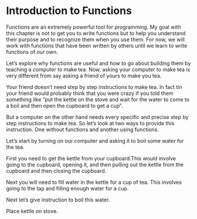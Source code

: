 # Introduction to Functions

Functions are an extremely powerful tool for programming. My goal with this chapter is not to get you to write functions but to help you understand their purpose and to recognize them when you use them. For now, we will work with functions that have been written by others until we learn to write functions of our own.

Let's explore why functions are useful and how to go about building them by teaching a computer to make tea. Now, asking your computer to make tea is very different from say asking a friend of yours to make you tea. 

Your friend doesn't need step by step instructions to make tea. In fact tin your friend would probably think that you were crazy if you told them something like "put the kettle on the stove and wait for the water to come to a boil and then open the cupboard to get a cup".

But a computer on the other hand needs every specific and precise step by step instructions to make tea. So let's look at two ways to provide this instruction. One without functions and another using functions.

Let's start by turning on our computer and asking it to boil some water for the tea.

First you need to get the kettle from your cupboard.This would involve going to the cupboard, opening it, and then pulling out the kettle from the cupboard and then closing the cupboard.

Next you will need to fill water in the kettle for a cup of tea. This involves going to the tap and filling enough water for a cup.

Next let's give instruction to boil this water. 


Place kettle on stove.
